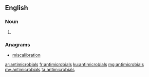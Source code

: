 ==English==

===Noun===
{{head|en|plural}}

# {{plural of|antimicrobial|lang=en|nocat=1}}

===Anagrams===
* [[miscalibration#English|miscalibration]]

[[ar:antimicrobials]]
[[fr:antimicrobials]]
[[ku:antimicrobials]]
[[mg:antimicrobials]]
[[my:antimicrobials]]
[[ta:antimicrobials]]